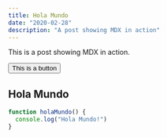 ```yaml
---
title: Hola Mundo
date: "2020-02-28"
description: "A post showing MDX in action"
---
```


This is a post showing MDX in action.

<button>This is a button</button>

## Hola Mundo

```js
function holaMundo() {
  console.log("Hola Mundo!")
}
```
